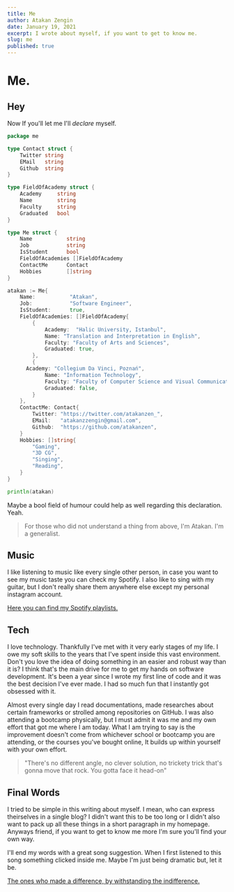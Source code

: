 ```yaml
---
title: Me
author: Atakan Zengin
date: January 19, 2021
excerpt: I wrote about myself, if you want to get to know me.
slug: me
published: true
---
```


# Me.

## Hey

Now If you'll let me I'll _declare_ myself.

```go
package me

type Contact struct {
	Twitter string
	EMail   string
	Github  string
}

type FieldOfAcademy struct {
	Academy     string
	Name        string
	Faculty     string
	Graduated   bool
}

type Me struct {
	Name           string
	Job            string
	IsStudent      bool
	FieldOfAcademies []FieldOfAcademy
	ContactMe      Contact
	Hobbies        []string
}

atakan := Me{
	Name:           "Atakan",
	Job:            "Software Engineer",
	IsStudent:      true,
	FieldOfAcademies: []FieldOfAcademy{
		{
			Academy:  "Halic University, Istanbul",
			Name: "Translation and Interpretation in English",
			Faculty: "Faculty of Arts and Sciences",
			Graduated: true,
		},
		{
      Academy: "Collegium Da Vinci, Poznań",
			Name: "Information Technology",
			Faculty: "Faculty of Computer Science and Visual Communication",
			Graduated: false,
		}
	},
	ContactMe: Contact{
		Twitter: "https://twitter.com/atakanzen_",
		EMail:   "atakanzzengin@gmail.com",
		Github:  "https://github.com/atakanzen",
	}
	Hobbies: []string{
		"Gaming",
		"3D CG",
		"Singing",
		"Reading",
	}
}

println(atakan)
```

Maybe a bool field of humour could help as well regarding this declaration. Yeah.

> For those who did not understand a thing from above, I'm Atakan. I'm a generalist.

## Music

I like listening to music like every single other person, in case you want to see my music taste you can check my Spotify. I also like to sing with my guitar, but I don't really share them anywhere else except my personal instagram account.

[Here you can find my Spotify playlists.](https://open.spotify.com/user/kuzgunz?si=maf3cSUmR--ZUrcqg--6nQ)

## Tech ‍

I love technology. Thankfully I've met with it very early stages of my life. I owe my soft skills to the years that I've spent inside this vast environment. Don't you love the idea of doing something in an easier and robust way than it is? I think that's the main drive for me to get my hands on software development. It's been a year since I wrote my first line of code and it was the best decision I've ever made. I had so much fun that I instantly got obsessed with it.

Almost every single day I read documentations, made researches about certain frameworks or strolled among repositories on GitHub. I was also attending a bootcamp physically, but I must admit it was me and my own effort that got me where I am today. What I am trying to say is the improvement doesn't come from whichever school or bootcamp you are attending, or the courses you've bought online, It builds up within yourself with your own effort.

> "There's no different angle, no clever solution, no trickety trick that's gonna move that rock. You gotta face it head-on"

## Final Words

I tried to be simple in this writing about myself. I mean, who can express theirselves in a single blog? I didn't want this to be too long or I didn't also want to pack up all these things in a short paragraph in my homepage. Anyways friend, if you want to get to know me more I'm sure you'll find your own way.

I'll end my words with a great song suggestion. When I first listened to this song something clicked inside me. Maybe I'm just being dramatic but, let it be.

[The ones who made a difference, by withstanding the indifference.](https://open.spotify.com/track/3hxoYmSHzIBwSS2bPTOfbg?si=iIRkgUYSRxeRtR46muHhzQ)
